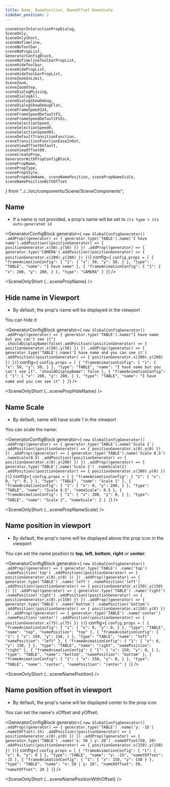 ```yaml
---
title: Name, NamePosition, NameOffset NameScale
sidebar_position: 2
---
```


    sceneUserInteractionPropDialog,
    SceneOnly,
    SceneOnlyShort,
    sceneNoTimeline,
    sceneNoToolbar,
    sceneNoPropList,
    GeneratorConfigBlock,
    sceneNoTimelineToolbarPropList,
    sceneHideToolbar,
    sceneHidePropList,
    sceneHideToolbarPropList,
    sceneZoomInLimit,
    SceneZoom,
    sceneZoomStep,
    sceneDialogMissing,
    sceneDialogAll,
    sceneDialogShowDebug,
    sceneDialogShowDebugFlat,
    sceneFrameSpeed124,
    sceneFrameSpeedDefaultFS,
    sceneFrameSpeedDefaultFS5s,
    sceneSelectionSpeed,
    sceneSelectionSpeed0,
    sceneSelectionSpeed03,
    sceneDefaultTransitionFunction,
    sceneTransitionFunctionEaseInOut,
    sceneViewOffsetDefault,
    sceneViewOffset09,
    sceneCreateProp,
    GeneratorWithPropConfigBlock,
    scenePropName,
    scenePropType,
    scenePropStyle,
    scenePropHideName, sceneNamePosition, scenePropNameScale, sceneNamePositionWithOffset
} from "../../src/components/Scene/SceneComponents";

## Name

* If a name is not provided, a prop's name will be set to `its type + its auto-generated id`

<GeneratorConfigBlock
    generator={
`new GlobalConfigGenerator()
    .addProp((generator) => {
        generator.type('TABLE').name('I have name').addPosition((positionGenerator) => {
            positionGenerator.x(50).y(50)
        })
    })
    .addProp((generator) => {
        generator.type('CAMERA').addPosition((positionGenerator) => {
            positionGenerator.x(200).y(200)
        })
    })`}
    config={
`config.props = [
    {
      "frameAnimationConfig": {
        "1": {
          "x": 50,
          "y": 50,
        }
      },
      "type": "TABLE",
      "name": "I have name"
    },
    {
      "frameAnimationConfig": {
        "1": {
          "x": 200,
          "y": 200,
        }
      },
      "type": "CAMERA"
    }
  ]`} />

<SceneOnlyShort {...scenePropName} />


## Hide name in Viewport

* By default, the prop's name will be displayed in the viewport

You can hide it:

<GeneratorConfigBlock
    generator={
`new GlobalConfigGenerator()
    .addProp((generator) => {
        generator.type('TABLE').name("I have name but you can't see it")
        .shouldDisplayName(false).addPosition((positionGenerator) => {
            positionGenerator.x(50).y(50)
        })
    })
    .addProp((generator) => {
        generator.type('TABLE').name('I have name and you can see it')
        .addPosition((positionGenerator) => {
            positionGenerator.x(200).y(200)
        })
    })`}
    config={
        `config.props = [
    {
      "frameAnimationConfig": {
        "1": {
          "x": 50,
          "y": 50,
        }
      },
      "type": "TABLE",
      "name": "I have name but you can't see it",
      "shouldDisplayName": false
    },
    {
      "frameAnimationConfig": {
        "1": {
          "x": 200,
          "y": 200,
        }
      },
      "type": "TABLE",
      "name": "I have name and you can see it"
    }
  ]`} />

<SceneOnlyShort {...scenePropHideName} />

## Name Scale

* By default, name will have scale 1 in the viewport

You can scale the name:

<GeneratorConfigBlock
    generator={
        `new GlobalConfigGenerator()
    .addProp((generator) => {
            generator.type('TABLE').name('Scale 1')
                .addPosition((positionGenerator) => {
                positionGenerator.x(0).y(0)
            })
        })
    .addProp((generator) => {
        generator.type('TABLE').name('Scale 0.5')
            .nameScale(0.5)
            .addPosition((positionGenerator) => {
            positionGenerator.x(0).y(200)
        })
    })
    .addProp((generator) => {
        generator.type('TABLE').name('Scale 2')
            .nameScale(2)
            .addPosition((positionGenerator) => {
                positionGenerator.x(200).y(0)
            })
    })`}
    config={
        `config.props = [
      {
        "frameAnimationConfig": {
          "1": {
            "x": 0,
            "y": 0,
          }
        },
        "type": "TABLE",
        "name": "Scale 1"
      },
      {
        "frameAnimationConfig": {
          "1": {
            "x": 0,
            "y": 200,
          }
        },
        "type": "TABLE",
        "name": "Scale 0.5",
        "nameScale": 0.5
      },
      {
        "frameAnimationConfig": {
          "1": {
            "x": 200,
            "y": 0,
          }
        },
        "type": "TABLE",
        "name": "Scale 2",
        "nameScale": 2
      }
    ]`} />

<SceneOnlyShort {...scenePropNameScale} />

## Name position in viewport

* By default, the prop's name will be displayed above the prop icon in the viewport

You can set the name position to **top**, **left**, **bottom**, **right** or **center**:

<GeneratorConfigBlock
    generator={
        `new GlobalConfigGenerator()
    .addProp((generator) => {
            generator.type('TABLE')
                .name('top')
                .namePosition('top')
                .addPosition((positionGenerator) => {
                    positionGenerator.x(0).y(0)
                })
    })
    .addProp((generator) => {
        generator.type('TABLE')
            .name('left')
            .namePosition('left')
            .addPosition((positionGenerator) => {
                positionGenerator.x(150).y(150)
            })
    })
    .addProp((generator) => {
        generator.type('TABLE')
            .name('right')
            .namePosition('right')
            .addPosition((positionGenerator) => {
                positionGenerator.x(0).y(150)
            })
    })
    .addProp((generator) => {
        generator.type('TABLE')
            .name('bottom')
            .namePosition('bottom')
            .addPosition((positionGenerator) => {
                positionGenerator.x(150).y(0)
            })
    })
    .addProp((generator) => {
            generator.type('TABLE')
                .name('center')
                .namePosition('center')
                .addPosition((positionGenerator) => {
                    positionGenerator.x(75).y(75)
                })
    })`}
    config={
        `config.props = [
      {
        "frameAnimationConfig": {
          "1": {
            "x": 0,
            "y": 0,
          }
        },
        "type": "TABLE",
        "name": "top",
        "namePosition": "top"
      },
      {
        "frameAnimationConfig": {
          "1": {
            "x": 150,
            "y": 150,
          }
        },
        "type": "TABLE",
        "name": "left",
        "namePosition": "left"
      },
      {
        "frameAnimationConfig": {
          "1": {
            "x": 0,
            "y": 150,
          }
        },
        "type": "TABLE",
        "name": "right",
        "namePosition": "right"
      },
      {
        "frameAnimationConfig": {
          "1": {
            "x": 150,
            "y": 0,
          }
        },
        "type": "TABLE",
        "name": "bottom",
        "namePosition": "bottom"
      },
      {
        "frameAnimationConfig": {
          "1": {
            "x": 150,
            "y": 0,
          }
        },
        "type": "TABLE",
        "name": "center",
        "namePosition": "center"
      }
    ]`} />

<SceneOnlyShort {...sceneNamePosition} />

## Name position offset in viewport

* By default, the prop's name will be displayed center to the prop icon

You can set the name's xOffset and yOffset:

<GeneratorConfigBlock
    generator={
        `new GlobalConfigGenerator()
    .addProp((generator) => {
            generator.type('TABLE')
                .name('y: -15')
                .nameYOffset(-15)
                .addPosition((positionGenerator) => {
                    positionGenerator.x(0).y(0)
                })
        })
    .addProp((generator) => {
        generator.type('TABLE')
            .name('x: 50 | y: 20')
            .nameOffset(50, 20)
            .addPosition((positionGenerator) => {
                positionGenerator.x(150).y(150)
            })
    })`}
    config={
        `config.props = [
      {
        "frameAnimationConfig": {
          "1": {
            "x": 0,
            "y": 0
          }
        },
        "type": "TABLE",
        "name": "y: -15",
        "nameYOffset": -15
      },
      {
        "frameAnimationConfig": {
          "1": {
            "x": 150,
            "y": 150
          }
        },
        "type": "TABLE",
        "name": "x: 50 | y: 20",
        "nameXOffset": 50,
        "nameYOffset": 20
      }
    ]`} />

<SceneOnlyShort {...sceneNamePositionWithOffset} />